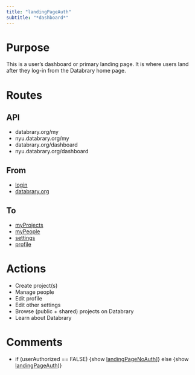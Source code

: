 ```yaml
---
title: "landingPageAuth"
subtitle: "*dashboard*"
---
```


# Purpose

This is a user's dashboard or primary landing page.
It is where users land after they log-in from the Databrary home page.

# Routes

## API

- databrary.org/my
- nyu.databrary.org/my
- databrary.org/dashboard
- nyu.databrary.org/dashboard

## From

- [login](login.html)
- [databrary.org](index.html)

## To

- [myProjects](myProjects.html)
- [myPeople](myPeople.html)
- [settings](settings.html)
- [profile](profile.html)

# Actions

- Create project(s)
- Manage people
- Edit profile
- Edit other settings
- Browse (public + shared) projects on Databrary
- Learn about Databrary

# Comments

- if (userAuthorized == FALSE) {show [landingPageNoAuth](landingPageNoAuth.html)]} else {show [landingPageAuth](landingPageAuth.html))}